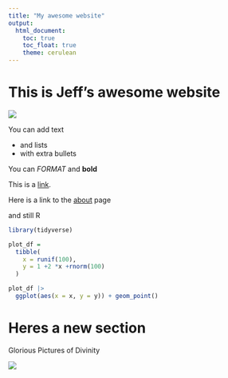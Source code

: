 ```yaml
---
title: "My awesome website"
output: 
  html_document:
    toc: true
    toc_float: true
    theme: cerulean
---
```


# This is Jeff's awesome website

![](https://media.giphy.com/media/drXGoW1iudhKw/giphy.gif)

You can add text

* and lists 
* with extra bullets

You can *FORMAT* and **bold**


This is a [link](https://www.google.com).  

Here is a link to the [about](about.html) page


and still R

```r
library(tidyverse)

plot_df = 
  tibble(
    x = runif(100),
    y = 1 +2 *x +rnorm(100)
  )

plot_df |> 
  ggplot(aes(x = x, y = y)) + geom_point()
```


# Heres a new section

Glorious Pictures of Divinity

![](images/yosh.gif)


